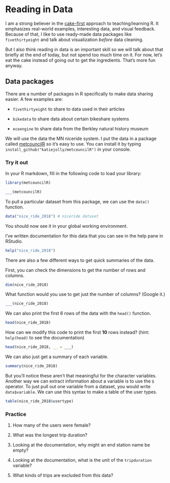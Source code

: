 # Reading in Data

I am a strong believer in the [cake-first](https://twitter.com/minebocek/status/1072222447473168389) approach to teaching/learning R. It emphasizes real-world examples, interesting data, and visual feedback. Because of that, I like to use ready-made data packages like `fivethirtyeight` and talk about visualization *before* data cleaning. 

But I also think reading in data is an important skill so we will talk about that briefly at the end of today, but not spend too much time on it. For now, let's eat the cake instead of going out to get the ingredients. That's more fun anyway.

## Data packages

There are a number of packages in R specifically to make data sharing easier. A few examples are:

* `fivethirtyeight` to share to data used in their articles 

* `bikedata` to share data about certain bikeshare systems 

* `ecoengine` to share data from the Berkley natural history museum

We will use the data the MN niceride system. I put the data in a package called [metcouncilR](https://www.katiejolly.io/metcouncilR/) so it's easy to use. You can install it by typing `install_github("katiejolly/metcouncilR")` in your console.

### Try it out

In your R markdown, fill in the following code to load your library:

```r
library(metcouncilR)
```


```r
___(metcouncilR)
```

To pull a particular dataset from this package, we can use the `data()` function.

```r
data("nice_ride_2018") # niceride dataset
```

You should now see it in your global working environment.

I've written documentation for this data that you can see in the help pane in RStudio.

```r
help("nice_ride_2018")
```



There are also a few different ways to get quick summaries of the data.

First, you can check the dimensions to get the number of rows and columns.

```r
dim(nice_ride_2018)
```

What function would you use to get just the number of columns? (Google it.)

```r
___(nice_ride_2018)
```

We can also print the first 6 rows of the data with the `head()` function. 

```r
head(nice_ride_2018)
```

How can we modify this code to print the first **10** rows instead? (hint: `help(head)` to see the documentation)

```r
head(nice_ride_2018, __ = ___)
```

We can also just get a summary of each variable.

```r
summary(nice_ride_2018)
```

But you'll notice these aren't that meaningful for the character variables. Another way we can extract information about a variable is to use the `$` operator. To just pull out one variable from a dataset, you would write `data$variable`. We can use this syntax to make a table of the user types.

```r
table(nice_ride_2018$usertype)
```


### Practice

1. How many of the users were female? 

2. What was the longest trip duration?

3. Looking at the documentation, why might an end station name be empty?

4. Looking at the documentation, what is the unit of the `tripduration` variable?

5. What kinds of trips are excluded from this data?
